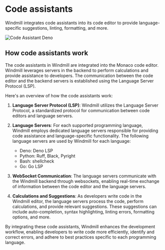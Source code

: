 # Code assistants

Windmill integrates code assistants into its code editor to provide language-specific suggestions, linting, formatting, and more.

![Code Assistant Deno](../assets/code_editor/code_assistant.png.webp "Code Assistant Deno")

## How code assistants work

The code assistants in Windmill are integrated into the Monaco code editor. Windmill leverages servers in the backend to perform calculations and provide assistance to developers. The communication between the code editor and the backend servers is established using the Language Server Protocol (LSP).

Here's an overview of how the code assistants work:

1. **Language Server Protocol (LSP)**: Windmill utilizes the Language Server Protocol, a standardized protocol for communication between code editors and language servers.

2. **Language Servers**: For each supported programming language, Windmill employs dedicated language servers responsible for providing code assistance and language-specific functionality. The following language servers are used by Windmill for each language:

   - Deno: Deno LSP
   - Python: Ruff, Black, Pyright
   - Bash: shellcheck
   - Go: Go LSP

3. **WebSocket Communication**: The language servers communicate with the Windmill backend through websockets, enabling real-time exchange of information between the code editor and the language servers.

4. **Calculations and Suggestions**: As developers write code in the Windmill editor, the language servers process the code, perform calculations, and provide relevant suggestions. These suggestions can include auto-completion, syntax highlighting, linting errors, formatting options, and more.

By integrating these code assistants, Windmill enhances the development workflow, enabling developers to write code more efficiently, identify and correct errors, and adhere to best practices specific to each programming language.